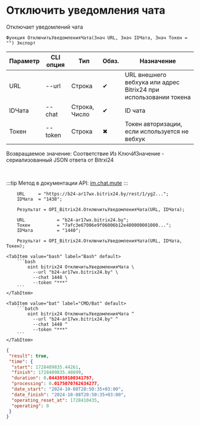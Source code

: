 ﻿---
sidebar_position: 11
---


# Отключить уведомления чата
 Отключает уведомлений чата



`Функция ОтключитьУведомленияЧата(Знач URL, Знач IDЧата, Знач Токен = "") Экспорт`

  | Параметр | CLI опция | Тип | Обяз. | Назначение |
  |-|-|-|-|-|
  | URL | --url | Строка | &#x2714; | URL внешнего вебхука или адрес Bitrix24 при использовании токена |
  | IDЧата | --chat | Строка, Число | &#x2714; | ID чата |
  | Токен | --token | Строка | &#x2716; | Токен авторизации, если используется не вебхук |

  
  Возвращаемое значение:   Соответствие Из КлючИЗначение - сериализованный JSON ответа от Bitrxi24

<br/>

:::tip
Метод в документации API: [im.chat.mute](https://dev.1c-bitrix.ru/learning/course/?COURSE_ID=93&LESSON_ID=11473)
:::
<br/>


```bsl title="Пример использования для 1С:Предприятие/OneScript"
    URL     = "https://b24-ar17wx.bitrix24.by/rest/1/yg2...";
    IDЧата  = "1438";

    Результат = OPI_Bitrix24.ОтключитьУведомленияЧата(URL, IDЧата);

    URL            = "b24-ar17wx.bitrix24.by";
    Токен          = "7afc3e67006e9f06006b12e400000001000...";
    IDЧата         = "1440";

    Результат = OPI_Bitrix24.ОтключитьУведомленияЧата(URL, IDЧата, Токен);
```
    

 <Tabs>
  
    <TabItem value="bash" label="Bash" default>
        ```bash
            oint bitrix24 ОтключитьУведомленияЧата \
              --url "b24-ar17wx.bitrix24.by" \
              --chat 1448 \
              --token "***"
        ```
    </TabItem>
  
    <TabItem value="bat" label="CMD/Bat" default>
        ```batch
            oint bitrix24 ОтключитьУведомленияЧата ^
              --url "b24-ar17wx.bitrix24.by" ^
              --chat 1448 ^
              --token "***"
        ```
    </TabItem>
</Tabs>


```json title="Результат"
{
 "result": true,
 "time": {
  "start": 1728409835.44261,
  "finish": 1728409835.48699,
  "duration": 0.0443859100341797,
  "processing": 0.0175070762634277,
  "date_start": "2024-10-08T20:50:35+03:00",
  "date_finish": "2024-10-08T20:50:35+03:00",
  "operating_reset_at": 1728410435,
  "operating": 0
 }
}
```
